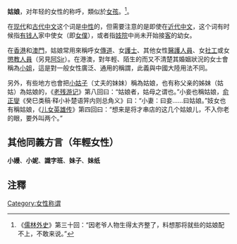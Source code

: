{{Otheruses|other=被称为姑娘儿的水果|菇蔫儿}}
'''姑娘'''，对年轻的女性的称呼，類似於[[女孩|女孩]]。<ref>《[[儒林外史|儒林外史]]》第三十回：“因老爷人物生得太齐整了，料想那将就些的姑娘配不上，不敢来说。”</ref>。

在[[现代|现代]]和[[古代|古代]][[中文|中文]]这个词是[[中性_(性別)|中性]]的，但需要注意的是即使在[[近代|近代]][[中文|中文]]，这个词有时候指[[富人|有钱人]]家中使女（即[[女僕|女僕]]），或者指[[妓院|妓院]]中尚未开始接[[嫖客|客]]的幼女。

在[[香港|香港]]和[[澳門|澳門]]，姑娘常用來稱呼女[[傳教士|傳道]]、女[[護士|護士]]、其他女性[[醫護人員|醫護人員]]、女[[社工|社工]]或女[[懲教署|懲教人員]]（另見[[阿Sir|阿Sir]]）。在港澳，對年輕、陌生的而又不清楚其婚姻狀況的女士會稱為[[小姐|小姐]]，這是對一般女性廣泛、通用的稱謂，此義與中國大陸用法不同。

另外，有些地方也會把[[姑|小姑子]]（丈夫的妹妹）稱為姑娘，也有称父亲的姊妹（姑姑）為姑娘的，《[[老残游记|老残游记]]》第八回曰：“姑娘者，姑母之谓也。”小妾也稱姑娘，[[俞正燮|俞正燮]]《癸巳类稿·释小补楚语笄内则总角义》曰：“小妻：曰妾……曰姑娘。”妓女也有稱姑娘，《[[儿女英雄传|儿女英雄传]]》第四回曰：“想来是将才串店的这几个姑娘儿，不入你老的眼，要外叫两个。”

== 其他同義方言（年輕女性） ==
'''小嫚'''、'''小妮'''、'''識字班'''、'''妹子'''、'''妹纸'''

== 注釋 ==
{{reflist}}

[[Category:女性称谓|Category:女性称谓]]